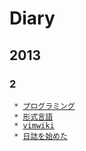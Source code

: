 = Diary =

== 2013 ==

===  2 ===
  * [[2013-02-11|プログラミング]]
  * [[2013-02-08|形式言語]]
  * [[2013-02-07|vimwiki]]
  * [[2013-02-06|日誌を始めた]]

